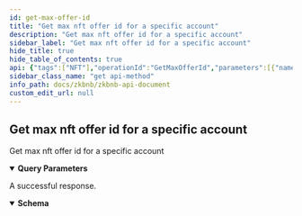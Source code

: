 ```yaml
---
id: get-max-offer-id
title: "Get max nft offer id for a specific account"
description: "Get max nft offer id for a specific account"
sidebar_label: "Get max nft offer id for a specific account"
hide_title: true
hide_table_of_contents: true
api: {"tags":["NFT"],"operationId":"GetMaxOfferId","parameters":[{"name":"account_index","in":"query","description":"The account index query condition for querying maximum offer id in the nft situation.","required":true,"schema":{"type":"integer","format":"int32"}}],"responses":{"200":{"description":"A successful response.","content":{"application/json":{"schema":{"title":"MaxOfferId","required":["offer_id"],"type":"object","properties":{"code":{"type":"integer","format":"int32"},"message":{"type":"string"},"offer_id":{"type":"integer","format":"int64"}}}}}}},"description":"Get max nft offer id for a specific account","method":"get","path":"/api/v1/maxOfferId","servers":[{"url":"https://testapi.zkbnbchain.org/"}],"info":{"title":"ZKBNB API Document","description":"Public APIs for zkbnb","version":"1.0"},"postman":{"name":"Get max nft offer id for a specific account","description":{"type":"text/plain"},"url":{"path":["api","v1","maxOfferId"],"host":["{{baseUrl}}"],"query":[{"disabled":false,"description":{"content":"(Required) The account index query condition for querying maximum offer id in the nft situation.","type":"text/plain"},"key":"account_index","value":""}],"variable":[]},"header":[{"key":"Accept","value":"application/json"}],"method":"GET"}}
sidebar_class_name: "get api-method"
info_path: docs/zkbnb/zkbnb-api-document
custom_edit_url: null
---
```



## Get max nft offer id for a specific account



Get max nft offer id for a specific account

<details style={{"marginBottom":"1rem"}} data-collapsed={false} open={true}><summary style={{}}><strong>Query Parameters</strong></summary><div><ul><ParamsItem className={"paramsItem"} param={{"name":"account_index","in":"query","description":"The account index query condition for querying maximum offer id in the nft situation.","required":true,"schema":{"type":"integer","format":"int32"}}}></ParamsItem></ul></div></details><div><ApiTabs><TabItem label={"200"} value={"200"}><div>

A successful response.

</div><div><MimeTabs schemaType={"response"}><TabItem label={"application/json"} value={"application/json"}><SchemaTabs><TabItem label={"Schema"} value={"Schema"}><details style={{}} data-collapsed={false} open={true}><summary style={{"textAlign":"left"}}><strong>Schema</strong></summary><div style={{"textAlign":"left","marginLeft":"1rem"}}></div><ul style={{"marginLeft":"1rem"}}><SchemaItem collapsible={false} name={"code"} required={false} schemaName={"int32"} qualifierMessage={undefined} schema={{"type":"integer","format":"int32"}}></SchemaItem><SchemaItem collapsible={false} name={"message"} required={false} schemaName={"string"} qualifierMessage={undefined} schema={{"type":"string"}}></SchemaItem><SchemaItem collapsible={false} name={"offer_id"} required={true} schemaName={"int64"} qualifierMessage={undefined} schema={{"type":"integer","format":"int64"}}></SchemaItem></ul></details></TabItem><TabItem label={"Example (from schema)"} value={"Example (from schema)"}><ResponseSamples responseExample={"{\n  \"code\": 0,\n  \"message\": \"string\",\n  \"offer_id\": 0\n}"} language={"json"}></ResponseSamples></TabItem></SchemaTabs></TabItem></MimeTabs></div></TabItem></ApiTabs></div>
      